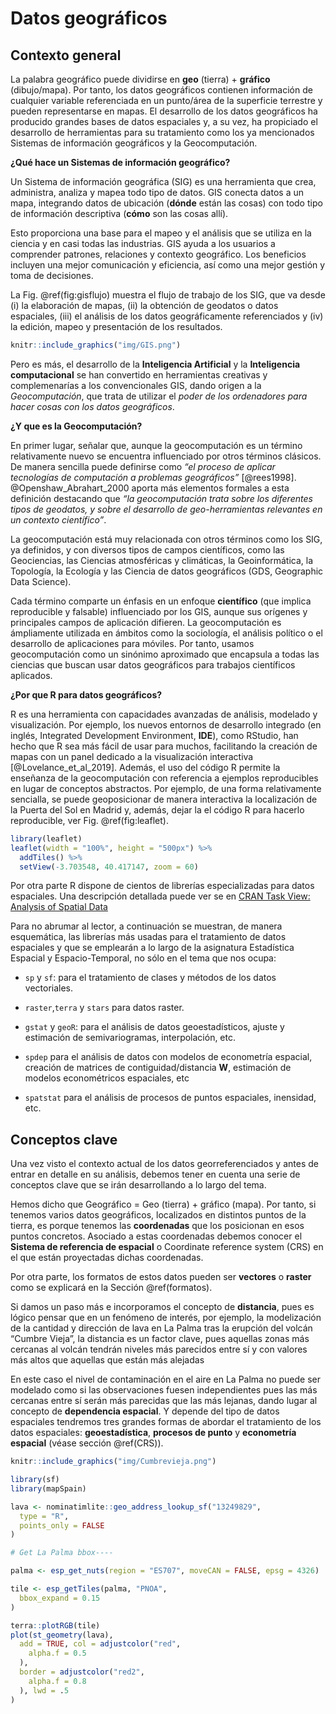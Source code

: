 # Datos geográficos

## Contexto general

La palabra geográfico puede dividirse en **geo** (tierra) + **gráfico**
(dibujo/mapa). Por tanto, los datos geográficos contienen información de
cualquier variable referenciada en un punto/área de la superficie terrestre y
pueden representarse en mapas. El desarrollo de los datos geográficos ha
producido grandes bases de datos espaciales y, a su vez, ha propiciado el
desarrollo de herramientas para su tratamiento como los ya mencionados Sistemas
de información geográficos y la Geocomputación.

**¿Qué hace un Sistemas de información geográfico?**

Un Sistema de información geográfica (SIG) es una herramienta que crea,
administra, analiza y mapea todo tipo de datos. GIS conecta datos a un mapa,
integrando datos de ubicación (**dónde** están las cosas) con todo tipo de
información descriptiva (**cómo** son las cosas allí).

Esto proporciona una base para el mapeo y el análisis que se utiliza en la
ciencia y en casi todas las industrias. GIS ayuda a los usuarios a comprender
patrones, relaciones y contexto geográfico. Los beneficios incluyen una mejor
comunicación y eficiencia, así como una mejor gestión y toma de decisiones.

La Fig. \@ref(fig:gisflujo) muestra el flujo de trabajo de los SIG, que va desde
(i) la elaboración de mapas, (ii) la obtención de geodatos o datos espaciales,
(iii) el análisis de los datos geográficamente referenciados y (iv) la edición,
mapeo y presentación de los resultados.

```r
knitr::include_graphics("img/GIS.png")
```

Pero es más, el desarrollo de la **Inteligencia Artificial** y la **Inteligencia
computacional** se han convertido en herramientas creativas y complemenarías a
los convencionales GIS, dando origen a la *Geocomputación*, que trata de
utilizar el *poder de los ordenadores para hacer cosas con los datos
geográficos*.

**¿Y que es la Geocomputación?**

En primer lugar, señalar que, aunque la geocomputación es un término
relativamente nuevo se encuentra influenciado por otros términos clásicos. De
manera sencilla puede definirse como *"el proceso de aplicar tecnologías de
computación a problemas geográficos"* [@rees1998]. @Openshaw_Abrahart_2000
aporta más elementos formales a esta definición destacando que *"la
geocomputación trata sobre los diferentes tipos de geodatos, y sobre el
desarrollo de geo-herramientas relevantes en un contexto científico"*.

La geocomputación está muy relacionada con otros términos como los SIG, ya
definidos, y con diversos tipos de campos científicos, como las Geociencias, las
Ciencias atmosféricas y climáticas, la Geoinformática, la Topología, la Ecología
y las Ciencia de datos geográficos (GDS, Geographic Data Science).

Cada término comparte un énfasis en un enfoque **científico** (que implica
reproducible y falsable) influenciado por los GIS, aunque sus orígenes y
principales campos de aplicación difieren. La geocomputación es ámpliamente
utilizada en ámbitos como la sociología, el análisis político o el desarrollo de
aplicaciones para móviles. Por tanto, usamos geocomputación como un sinónimo
aproximado que encapsula a todas las ciencias que buscan usar datos geográficos
para trabajos científicos aplicados.

**¿Por que R para datos geográficos?**

R es una herramienta con capacidades avanzadas de análisis, modelado y
visualización. Por ejemplo, los nuevos entornos de desarrollo integrado (en
inglés, Integrated Development Environment, **IDE**), como RStudio, han hecho
que R sea más fácil de usar para muchos, facilitando la creación de mapas con un
panel dedicado a la visualización interactiva [@Lovelance_et_al_2019]. Además,
el uso del código R permite la enseñanza de la geocomputación con referencia a
ejemplos reproducibles en lugar de conceptos abstractos. Por ejemplo, de una
forma relativamente sencialla, se puede geoposicionar de manera interactiva la
localización de la Puerta del Sol en Madrid y, además, dejar la el código R para
hacerlo reproducible, ver Fig. \@ref(fig:leaflet).

```r
library(leaflet)
leaflet(width = "100%", height = "500px") %>%
  addTiles() %>%
  setView(-3.703548, 40.417147, zoom = 60)
```

Por otra parte R dispone de cientos de librerías especializadas para datos
espaciales. Una descripción detallada puede ver se en [CRAN Task View: Analysis
of Spatial Data](https://cran.r-project.org/web/views/Spatial.html)

Para no abrumar al lector, a continuación se muestran, de manera esquemática,
las librerías más usadas para el tratamiento de datos espaciales y que se
emplearán a lo largo de la asignatura Estadística Espacial y Espacio-Temporal,
no sólo en el tema que nos ocupa:

-   `sp` y `sf`: para el tratamiento de clases y métodos de los datos
    vectoriales.

-   `raster`,`terra` y `stars` para datos raster.

-   `gstat` y `geoR`: para el análisis de datos geoestadísticos, ajuste y
    estimación de semivariogramas, interpolación, etc.

-   `spdep` para el análisis de datos con modelos de econometría espacial,
    creación de matrices de contiguidad/distancia **W**, estimación de modelos
    econométricos espaciales, etc

-   `spatstat` para el análisis de procesos de puntos espaciales, inensidad,
    etc.

## Conceptos clave

Una vez visto el contexto actual de los datos georreferenciados y antes de
entrar en detalle en su análisis, debemos tener en cuenta una serie de conceptos
clave que se irán desarrollando a lo largo del tema.

Hemos dicho que Geográfico = Geo (tierra) + gráfico (mapa). Por tanto, si
tenemos varios datos geográficos, localizados en distintos puntos de la tierra,
es porque tenemos las **coordenadas** que los posicionan en esos puntos
concretos. Asociado a estas coordenadas debemos conocer el **Sistema de
referencia de espacial** o Coordinate reference system (CRS) en el que están
proyectadas dichas coordenadas.

Por otra parte, los formatos de estos datos pueden ser **vectores** o **raster**
como se explicará en la Sección \@ref(formatos).

Si damos un paso más e incorporamos el concepto de **distancia**, pues es lógico
pensar que en un fenómeno de interés, por ejemplo, la modelización de la
cantidad y dirección de lava en La Palma tras la erupción del volcán "Cumbre
Vieja", la distancia es un factor clave, pues aquellas zonas más cercanas al
volcán tendrán niveles más parecidos entre sí y con valores más altos que
aquellas que están más alejadas

En este caso el nivel de contaminación en el aire en La Palma no puede ser
modelado como si las observaciones fuesen independientes pues las más cercanas
entre sí serán más parecidas que las más lejanas, dando lugar al concepto de
**dependencia espacial**. Y depende del tipo de datos espaciales tendremos tres
grandes formas de abordar el tratamiento de los datos espaciales:
**geoestadística**, **procesos de punto** y **econometría espacial** (véase
sección \@ref(CRS)).

```r
knitr::include_graphics("img/Cumbrevieja.png")
```

```r
library(sf)
library(mapSpain)

lava <- nominatimlite::geo_address_lookup_sf("13249829",
  type = "R",
  points_only = FALSE
)

# Get La Palma bbox----

palma <- esp_get_nuts(region = "ES707", moveCAN = FALSE, epsg = 4326)

tile <- esp_getTiles(palma, "PNOA",
  bbox_expand = 0.15
)

terra::plotRGB(tile)
plot(st_geometry(lava),
  add = TRUE, col = adjustcolor("red",
    alpha.f = 0.5
  ),
  border = adjustcolor("red2",
    alpha.f = 0.8
  ), lwd = .5
)
```
